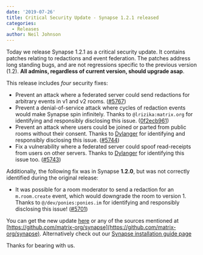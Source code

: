 ```yaml
---
date: '2019-07-26'
title: Critical Security Update - Synapse 1.2.1 released
categories:
  - Releases
author: Neil Johnson
---
```


Today we release Synapse 1.2.1 as a critical security update. It contains patches relating to redactions and event federation. The patches address long standing bugs, and are not regressions specific to the previous version (1.2).  __All admins, regardless of current version, should upgrade asap__.

This release includes *four* security fixes:

- Prevent an attack where a federated server could send redactions for arbitrary events in v1 and v2 rooms. ([\#5767](https://github.com/matrix-org/synapse/issues/5767))
- Prevent a denial-of-service attack where cycles of redaction events would make Synapse spin infinitely. Thanks to `@lrizika:matrix.org` for identifying and responsibly disclosing this issue. ([0f2ecb961](https://github.com/matrix-org/synapse/commit/0f2ecb961))
- Prevent an attack where users could be joined or parted from public rooms without their consent. Thanks to [Dylanger](https://github.com/dylangerdaly) for identifying and responsibly disclosing this issue. ([\#5744](https://github.com/matrix-org/synapse/issues/5744))
- Fix a vulnerability where a federated server could spoof read-receipts from
  users on other servers. Thanks to [Dylanger](https://github.com/dylangerdaly) for identifying this issue too. ([\#5743](https://github.com/matrix-org/synapse/issues/5743))

Additionally, the following fix was in Synapse **1.2.0**, but was not correctly
identified during the original release:

- It was possible for a room moderator to send a redaction for an `m.room.create` event, which would downgrade the room to version 1. Thanks to `@/dev/ponies:ponies.im` for identifying and responsibly disclosing this issue! ([\#5701](https://github.com/matrix-org/synapse/issues/5701))

You can get the new update [here](https://github.com/matrix-org/synapse/releases/tag/v1.2.1) or any of the sources mentioned at [https://github.com/matrix-org/synapse](https://github.com/matrix-org/synapse). Alternatively check out our [Synapse installation guide page](https://matrix.org/docs/guides/installing-synapse)


Thanks for bearing with us.
